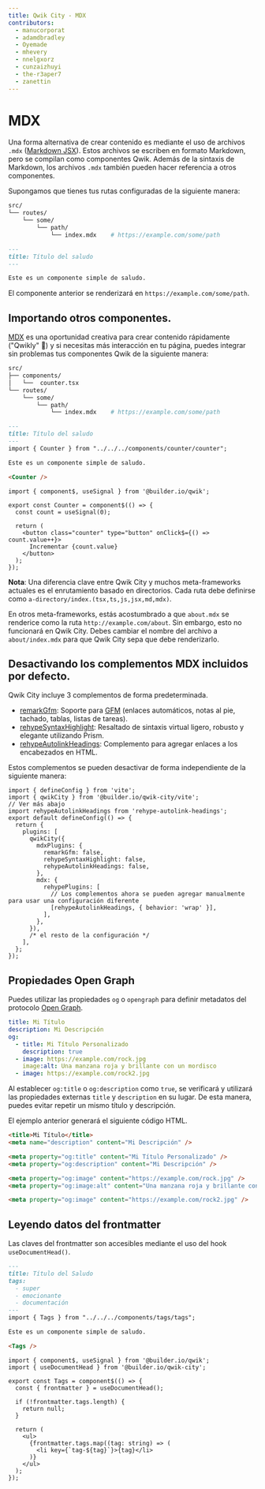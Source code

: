 ```yaml
---
title: Qwik City - MDX
contributors:
  - manucorporat
  - adamdbradley
  - Oyemade
  - mhevery
  - nnelgxorz
  - cunzaizhuyi
  - the-r3aper7
  - zanettin
---
```


# MDX

Una forma alternativa de crear contenido es mediante el uso de archivos `.mdx` ([Markdown JSX](https://mdxjs.com/)). Estos archivos se escriben en formato Markdown, pero se compilan como componentes Qwik. Además de la sintaxis de Markdown, los archivos `.mdx` también pueden hacer referencia a otros componentes.

Supongamos que tienes tus rutas configuradas de la siguiente manera:

```bash
src/
└── routes/
    └── some/
        └── path/
            └── index.mdx    # https://example.com/some/path
```

```Markdown title="src/routes/some/path/index.mdx"
---
title: Título del saludo
---

Este es un componente simple de saludo.

```

El componente anterior se renderizará en `https://example.com/some/path`.

## Importando otros componentes.

[MDX](https://mdxjs.com/) es una oportunidad creativa para crear contenido rápidamente ("Qwikly" 🙂) y si necesitas más interacción en tu página, puedes integrar sin problemas tus componentes Qwik de la siguiente manera:

```bash
src/
├── components/
│   └──  counter.tsx
└── routes/
    └── some/
        └── path/
            └── index.mdx    # https://example.com/some/path
```

```Markdown title="src/routes/some/path/index.mdx"
---
title: Título del saludo
---
import { Counter } from "../../../components/counter/counter";

Este es un componente simple de saludo.

<Counter />

```

```tsx title="src/components/counter/counter.tsx"
import { component$, useSignal } from '@builder.io/qwik';

export const Counter = component$(() => {
  const count = useSignal(0);

  return (
    <button class="counter" type="button" onClick$={() => count.value++}>
      Incrementar {count.value}
    </button>
  );
});
```

**Nota**: Una diferencia clave entre Qwik City y muchos meta-frameworks actuales es el enrutamiento basado en directorios. Cada ruta debe definirse como `a-directory/index.(tsx,ts,js,jsx,md,mdx)`.

En otros meta-frameworks, estás acostumbrado a que `about.mdx` se renderice como la ruta `http://example.com/about`. Sin embargo, esto no funcionará en Qwik City. Debes cambiar el nombre del archivo a `about/index.mdx` para que Qwik City sepa que debe renderizarlo.

## Desactivando los complementos MDX incluidos por defecto.

Qwik City incluye 3 complementos de forma predeterminada.

- [remarkGfm](https://github.com/remarkjs/remark-gfm): Soporte para [GFM](https://github.github.com/gfm/) (enlaces automáticos, notas al pie, tachado, tablas, listas de tareas).
- [rehypeSyntaxHighlight](https://github.com/wooorm/refractor): Resaltado de sintaxis virtual ligero, robusto y elegante utilizando Prism.
- [rehypeAutolinkHeadings](https://github.com/rehypejs/rehype-autolink-headings): Complemento para agregar enlaces a los encabezados en HTML.

Estos complementos se pueden desactivar de forma independiente de la siguiente manera:

```tsx title="vite.config.js"
import { defineConfig } from 'vite';
import { qwikCity } from '@builder.io/qwik-city/vite';
// Ver más abajo
import rehypeAutolinkHeadings from 'rehype-autolink-headings';
export default defineConfig(() => {
  return {
    plugins: [
      qwikCity({
        mdxPlugins: {
          remarkGfm: false,
          rehypeSyntaxHighlight: false,
          rehypeAutolinkHeadings: false,
        },
        mdx: {
          rehypePlugins: [
            // Los complementos ahora se pueden agregar manualmente para usar una configuración diferente
            [rehypeAutolinkHeadings, { behavior: 'wrap' }],
          ],
        },
      }),
      /* el resto de la configuración */
    ],
  };
});
```

## Propiedades Open Graph

Puedes utilizar las propiedades `og` o `opengraph` para definir metadatos del protocolo [Open Graph](https://ogp.me/).

```yaml
title: Mi Título
description: Mi Descripción
og:
  - title: Mi Título Personalizado
    description: true
  - image: https://example.com/rock.jpg
    image:alt: Una manzana roja y brillante con un mordisco
  - image: https://example.com/rock2.jpg
```

Al establecer `og:title` o `og:description` como `true`, se verificará y utilizará las propiedades externas `title` y `description` en su lugar. De esta manera, puedes evitar repetir un mismo título y descripción.

El ejemplo anterior generará el siguiente código HTML.

```html
<title>Mi Título</title>
<meta name="description" content="Mi Descripción" />

<meta property="og:title" content="Mi Título Personalizado" />
<meta property="og:description" content="Mi Descripción" />

<meta property="og:image" content="https://example.com/rock.jpg" />
<meta property="og:image:alt" content="Una manzana roja y brillante con un mordisco" />

<meta property="og:image" content="https://example.com/rock2.jpg" />
```

## Leyendo datos del frontmatter
Las claves del frontmatter son accesibles mediante el uso del hook `useDocumentHead()`.

```Markdown title="src/routes/some/path/index.mdx"
---
title: Título del Saludo
tags:
  - super
  - emocionante
  - documentación
---
import { Tags } from "../../../components/tags/tags";

Este es un componente simple de saludo.

<Tags />
```

```tsx title="src/components/tags/tags.tsx"
import { component$, useSignal } from '@builder.io/qwik';
import { useDocumentHead } from '@builder.io/qwik-city';

export const Tags = component$(() => {
  const { frontmatter } = useDocumentHead();
  
  if (!frontmatter.tags.length) {
    return null;
  }
  
  return (
    <ul>
      {frontmatter.tags.map((tag: string) => (
        <li key={`tag-${tag}`}>{tag}</li>
      )}
    </ul>
  );
});
```
